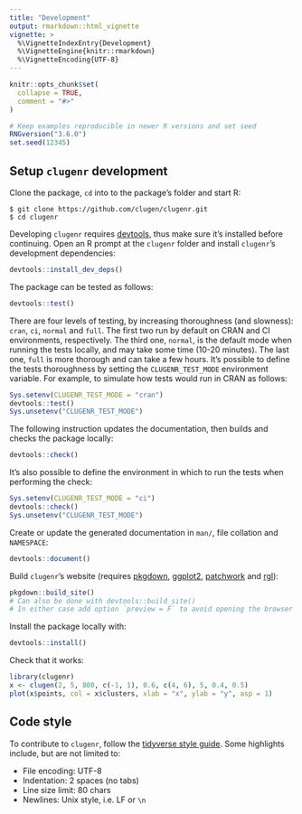 ```yaml
---
title: "Development"
output: rmarkdown::html_vignette
vignette: >
  %\VignetteIndexEntry{Development}
  %\VignetteEngine{knitr::rmarkdown}
  %\VignetteEncoding{UTF-8}
---
```


```r
knitr::opts_chunk$set(
  collapse = TRUE,
  comment = "#>"
)
```

```r
# Keep examples reproducible in newer R versions and set seed
RNGversion("3.6.0")
set.seed(12345)
```

## Setup `clugenr` development

Clone the package, `cd` into to the package's folder and start R:

```plaintext
$ git clone https://github.com/clugen/clugenr.git
$ cd clugenr
```

Developing `clugenr` requires [devtools], thus make sure it's installed before
continuing. Open an R prompt at the `clugenr` folder and install `clugenr`'s
development dependencies:

```R
devtools::install_dev_deps()
```

The package can be tested as follows:

```R
devtools::test()
```

There are four levels of testing, by increasing thoroughness (and slowness):
`cran`, `ci`, `normal` and `full`. The first two run by default on CRAN and CI
environments, respectively. The third one, `normal`, is the default mode when
running the tests locally, and may take some time (10-20 minutes). The last one,
`full` is more thorough and can take a few hours. It's possible to define the
tests thoroughness by setting the `CLUGENR_TEST_MODE` environment variable. For
example, to simulate how tests would run in CRAN as follows:

```R
Sys.setenv(CLUGENR_TEST_MODE = "cran")
devtools::test()
Sys.unsetenv("CLUGENR_TEST_MODE")
```

The following instruction updates the documentation, then builds and checks the
package locally:

```R
devtools::check()
```

It's also possible to define the environment in which to run the tests when
performing the check:

```R
Sys.setenv(CLUGENR_TEST_MODE = "ci")
devtools::check()
Sys.unsetenv("CLUGENR_TEST_MODE")
```

Create or update the generated documentation in `man/`, file collation and
`NAMESPACE`:

```R
devtools::document()
```

Build `clugenr`'s website (requires [pkgdown], [ggplot2], [patchwork] and
[rgl]):

```R
pkgdown::build_site()
# Can also be done with devtools::build_site()
# In either case add option `preview = F` to avoid opening the browser
```

Install the package locally with:

```R
devtools::install()
```

Check that it works:

```r
library(clugenr)
x <- clugen(2, 5, 800, c(-1, 1), 0.6, c(4, 6), 5, 0.4, 0.5)
plot(x$points, col = x$clusters, xlab = "x", ylab = "y", asp = 1)
```

## Code style

To contribute to `clugenr`, follow the [tidyverse style guide]. Some highlights
include, but are not limited to:

* File encoding: UTF-8
* Indentation: 2 spaces (no tabs)
* Line size limit: 80 chars
* Newlines: Unix style, i.e. LF or `\n`

[devtools]: https://devtools.r-lib.org/
[pkgdown]: https://pkgdown.r-lib.org/
[ggplot2]: https://ggplot2.tidyverse.org/
[patchwork]: https://patchwork.data-imaginist.com/index.html
[rgl]: https://dmurdoch.github.io/rgl/
[tidyverse style guide]: https://style.tidyverse.org/index.html
